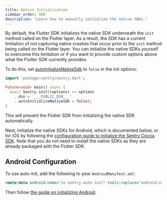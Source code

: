 ```yaml
---
title: Native Initialization
sidebar_order: 900
description: "Learn how to manually initialize the native SDKs."
---
```


By default, the Flutter SDK initializes the native SDK underneath the `init` method called on the Flutter layer. As a result, the SDK has a current limitation of not capturing native crashes that occur prior to the `init` method being called on the Flutter layer. You can initialize the native SDKs yourself to overcome this limitation or if you want to provide custom options above what the Flutter SDK currently provides.

To do this, set [autoInitializeNativeSdk](/platforms/flutter/configuration/options/#autoInitializeNativeSdk) to `false` in the init options:

```dart
import 'package:sentry/sentry.dart';

Future<void> main() async {
  await Sentry.init((options) => options
    ..dsn = '___PUBLIC_DSN___'
    ..autoInitializeNativeSdk = false);
}
```

This will prevent the Flutter SDK from initializing the native SDK automatically.

Next, initialize the native SDKs for Android, which is documented below, or for iOS by following the [configuration guide to initialize the Sentry Cocoa SDK](/platforms/apple/guides/ios/#configure). Note that you do not need to install the native SDKs as they are already packaged with the Flutter SDK.

## Android Configuration

To use auto-init, add the following to your `AndroidManifest.xml`:

```xml
<meta-data android:name="io.sentry.auto-init" tools:replace="android:value" android:value="true" />
```

Then follow [the guide on initializing Android](/platforms/android/#configure).
